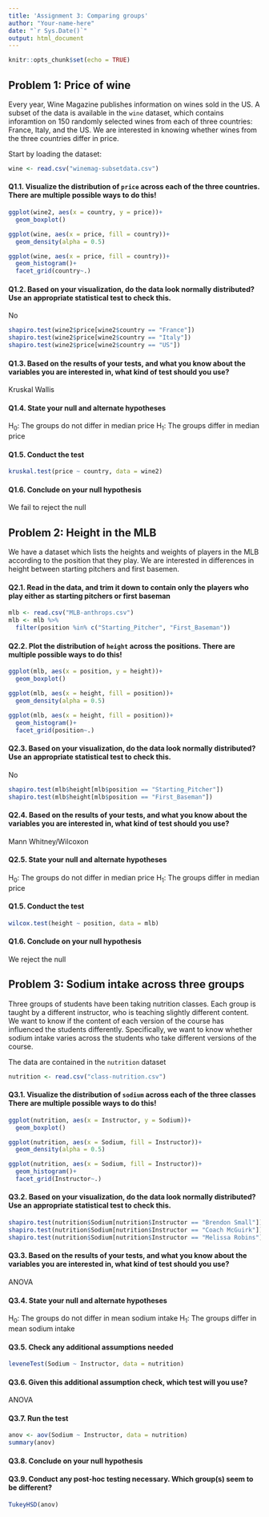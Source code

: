 ```yaml
---
title: 'Assignment 3: Comparing groups'
author: "Your-name-here"
date: "`r Sys.Date()`"
output: html_document
---
```


```r
knitr::opts_chunk$set(echo = TRUE)

```


## Problem 1: Price of wine

Every year, Wine Magazine publishes information on wines sold in the US. A subset of the data is available in the `wine` dataset, which contains inforamtion on 150 randomly selected wines from each of three countries: France, Italy, and the US. We are interested in knowing whether wines from the three countries differ in price. 

Start by loading the dataset: 

```r
wine <- read.csv("winemag-subsetdata.csv")
```

#### Q1.1. Visualize the distribution of `price` across each of the three countries. There are multiple possible ways to do this! 

```r
ggplot(wine2, aes(x = country, y = price))+
  geom_boxplot()

ggplot(wine, aes(x = price, fill = country))+
  geom_density(alpha = 0.5)

ggplot(wine, aes(x = price, fill = country))+
  geom_histogram()+
  facet_grid(country~.)

```


#### Q1.2. Based on your visualization, do the data look normally distributed? Use an appropriate statistical test to check this. 


No 

```r
shapiro.test(wine2$price[wine2$country == "France"])
shapiro.test(wine2$price[wine2$country == "Italy"])
shapiro.test(wine2$price[wine2$country == "US"])
```


#### Q1.3. Based on the results of your tests, and what you know about the variables you are interested in, what kind of test should you use? 

Kruskal Wallis


#### Q1.4. State your null and alternate hypotheses

H~0~: The groups do not differ in median price
H~1~: The groups differ in median price


#### Q1.5. Conduct the test

```r
kruskal.test(price ~ country, data = wine2) 

```

#### Q1.6. Conclude on your null hypothesis

We fail to reject the null



## Problem 2: Height in the MLB

We have a dataset which lists the heights and weights of players in the MLB according to the position that they play. We are interested in differences in height between starting pitchers and first basemen. 

#### Q2.1. Read in the data, and trim it down to contain only the players who play either as starting pitchers or first baseman 

```r
mlb <- read.csv("MLB-anthrops.csv")
mlb <- mlb %>%
  filter(position %in% c("Starting_Pitcher", "First_Baseman"))
```


#### Q2.2. Plot the distribution of `height` across the positions. There are multiple possible ways to do this! 

```r
ggplot(mlb, aes(x = position, y = height))+
  geom_boxplot()

ggplot(mlb, aes(x = height, fill = position))+
  geom_density(alpha = 0.5)

ggplot(mlb, aes(x = height, fill = position))+
  geom_histogram()+
  facet_grid(position~.)
```

#### Q2.3. Based on your visualization, do the data look normally distributed? Use an appropriate statistical test to check this. 

No 

```r
shapiro.test(mlb$height[mlb$position == "Starting_Pitcher"])
shapiro.test(mlb$height[mlb$position == "First_Baseman"])

```

#### Q2.4. Based on the results of your tests, and what you know about the variables you are interested in, what kind of test should you use? 

Mann Whitney/Wilcoxon

#### Q2.5. State your null and alternate hypotheses

H~0~: The groups do not differ in median price
H~1~: The groups differ in median price



#### Q1.5. Conduct the test

```r
wilcox.test(height ~ position, data = mlb) 
```

#### Q1.6. Conclude on your null hypothesis

We reject the null


## Problem 3: Sodium intake across three groups


Three groups of students have been taking nutrition classes. Each group is taught by a different instructor, who is teaching slightly different content. We want to know if the content of each version of the course has influenced the students differently. Specifically, we want to know whether sodium intake varies across the students who take different versions of the course. 

The data are contained in the `nutrition` dataset 


```r
nutrition <- read.csv("class-nutrition.csv")
```

#### Q3.1. Visualize the distribution of `sodium` across each of the three classes There are multiple possible ways to do this! 

```r
ggplot(nutrition, aes(x = Instructor, y = Sodium))+
  geom_boxplot()

ggplot(nutrition, aes(x = Sodium, fill = Instructor))+
  geom_density(alpha = 0.5)

ggplot(nutrition, aes(x = Sodium, fill = Instructor))+
  geom_histogram()+
  facet_grid(Instructor~.)

```

#### Q3.2. Based on your visualization, do the data look normally distributed? Use an appropriate statistical test to check this.  

```r
shapiro.test(nutrition$Sodium[nutrition$Instructor == "Brendon Small"])
shapiro.test(nutrition$Sodium[nutrition$Instructor == "Coach McGuirk"])
shapiro.test(nutrition$Sodium[nutrition$Instructor == "Melissa Robins"])
```

#### Q3.3. Based on the results of your tests, and what you know about the variables you are interested in, what kind of test should you use? 

ANOVA


#### Q3.4. State your null and alternate hypotheses

H~0~: The groups do not differ in mean sodium intake
H~1~: The groups differ in mean sodium intake 


#### Q3.5. Check any additional assumptions needed

```r
leveneTest(Sodium ~ Instructor, data = nutrition)
```

#### Q3.6. Given this additional assumption check, which test will you use? 

ANOVA

#### Q3.7. Run the test

```r
anov <- aov(Sodium ~ Instructor, data = nutrition)
summary(anov)
```

#### Q3.8. Conclude on your null hypothesis



#### Q3.9. Conduct any post-hoc testing necessary. Which group(s) seem to be different?

```r
TukeyHSD(anov)
```

